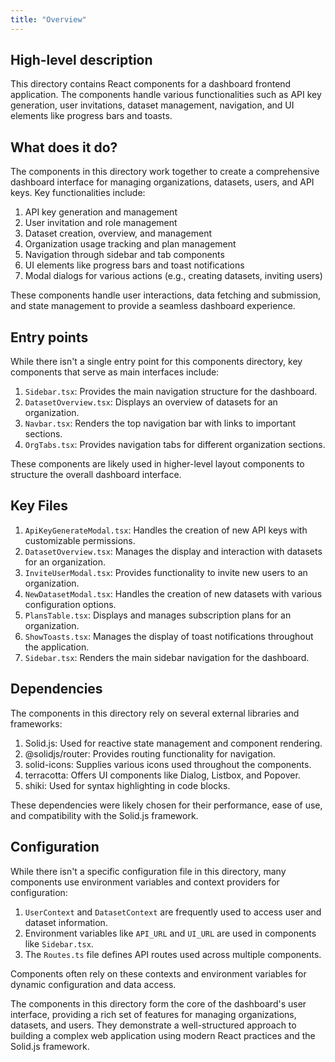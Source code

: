 ```yaml
---
title: "Overview"
---
```


## High-level description
This directory contains React components for a dashboard frontend application. The components handle various functionalities such as API key generation, user invitations, dataset management, navigation, and UI elements like progress bars and toasts.

## What does it do?
The components in this directory work together to create a comprehensive dashboard interface for managing organizations, datasets, users, and API keys. Key functionalities include:

1. API key generation and management
2. User invitation and role management
3. Dataset creation, overview, and management
4. Organization usage tracking and plan management
5. Navigation through sidebar and tab components
6. UI elements like progress bars and toast notifications
7. Modal dialogs for various actions (e.g., creating datasets, inviting users)

These components handle user interactions, data fetching and submission, and state management to provide a seamless dashboard experience.

## Entry points
While there isn't a single entry point for this components directory, key components that serve as main interfaces include:

1. `Sidebar.tsx`: Provides the main navigation structure for the dashboard.
2. `DatasetOverview.tsx`: Displays an overview of datasets for an organization.
3. `Navbar.tsx`: Renders the top navigation bar with links to important sections.
4. `OrgTabs.tsx`: Provides navigation tabs for different organization sections.

These components are likely used in higher-level layout components to structure the overall dashboard interface.

## Key Files
1. `ApiKeyGenerateModal.tsx`: Handles the creation of new API keys with customizable permissions.
2. `DatasetOverview.tsx`: Manages the display and interaction with datasets for an organization.
3. `InviteUserModal.tsx`: Provides functionality to invite new users to an organization.
4. `NewDatasetModal.tsx`: Handles the creation of new datasets with various configuration options.
5. `PlansTable.tsx`: Displays and manages subscription plans for an organization.
6. `ShowToasts.tsx`: Manages the display of toast notifications throughout the application.
7. `Sidebar.tsx`: Renders the main sidebar navigation for the dashboard.

## Dependencies
The components in this directory rely on several external libraries and frameworks:

1. Solid.js: Used for reactive state management and component rendering.
2. @solidjs/router: Provides routing functionality for navigation.
3. solid-icons: Supplies various icons used throughout the components.
4. terracotta: Offers UI components like Dialog, Listbox, and Popover.
5. shiki: Used for syntax highlighting in code blocks.

These dependencies were likely chosen for their performance, ease of use, and compatibility with the Solid.js framework.

## Configuration
While there isn't a specific configuration file in this directory, many components use environment variables and context providers for configuration:

1. `UserContext` and `DatasetContext` are frequently used to access user and dataset information.
2. Environment variables like `API_URL` and `UI_URL` are used in components like `Sidebar.tsx`.
3. The `Routes.ts` file defines API routes used across multiple components.

Components often rely on these contexts and environment variables for dynamic configuration and data access.

The components in this directory form the core of the dashboard's user interface, providing a rich set of features for managing organizations, datasets, and users. They demonstrate a well-structured approach to building a complex web application using modern React practices and the Solid.js framework.